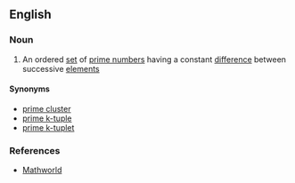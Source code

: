 ==English==

===Noun===
{{wikipedia|Prime k-tuple}}
{{en-noun|head=[[prime]] [[constellation]]}}

# {{context|mathematics}} An ordered [[set]] of [[prime number]]s having a constant [[difference]] between successive [[element]]s

====Synonyms====
* [[prime cluster]]
* [[prime k-tuple]]
* [[prime k-tuplet]]

===References===
* [http://mathworld.wolfram.com/PrimeConstellation.html Mathworld]